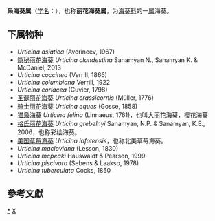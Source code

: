 {{Automatic taxobox
| taxon = Urticina
| authority = Ehrenberg, 1834
| image = Urticina piscivora 1.jpg
| image_caption = ''[[Urticina_piscivora|Urticina piscivora]]''
}}
'''枭海葵属'''（[[学名|学名]]：{{lang|la|''Urticina''}}），也称'''丽花海葵属'''，为[[海葵科|海葵科]]的一[[属|属]]海葵。

==下属物种==
* ''Urticina asiatica'' (Averincev, 1967)
* [[隐秘丽花海葵|隐秘丽花海葵]] ''Urticina clandestina'' Sanamyan N., Sanamyan K. & McDaniel, 2013
* ''Urticina coccinea'' (Verrill, 1866)
* ''Urticina columbiana'' Verrill, 1922 
* ''Urticina coriacea'' (Cuvier, 1798)
* [[圣诞丽花海葵|圣诞丽花海葵]] ''Urticina crassicornis'' (Müller, 1776)
* [[骑士丽花海葵|骑士丽花海葵]] ''Urticina eques'' (Gosse, 1858)
* [[猫枭海葵|猫枭海葵]] ''Urticina felina'' (Linnaeus, 1761)，也叫大丽花海葵，樱花海葵
* [[格氏丽花海葵|格氏丽花海葵]] ''Urticina grebelnyi'' Sanamyan, N.P. & Sanamyan, K.E., 2006，也称彩绘海葵。
* [[美国草莓海葵|美国草莓海葵]] ''Urticina lofotensis''，也称北美草莓海葵。
* ''Urticina macloviana'' (Lesson, 1830)
* ''Urticina mcpeaki'' Hauswaldt & Pearson, 1999
* ''Urticina piscivora'' (Sebens & Laakso, 1978)
* ''Urticina tuberculata'' Cocks, 1850

==參考文獻==
{{reflist}}

{{taxonbar}}

[[Category:_枭海葵属|*]]
[[Category:1834年描述的分类群|X]]